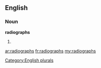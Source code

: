 ==English==

===Noun===
'''radiographs'''

# {{plural of|[[radiograph]]}}

[[Category:English plurals]]

[[ar:radiographs]]
[[fr:radiographs]]
[[my:radiographs]]